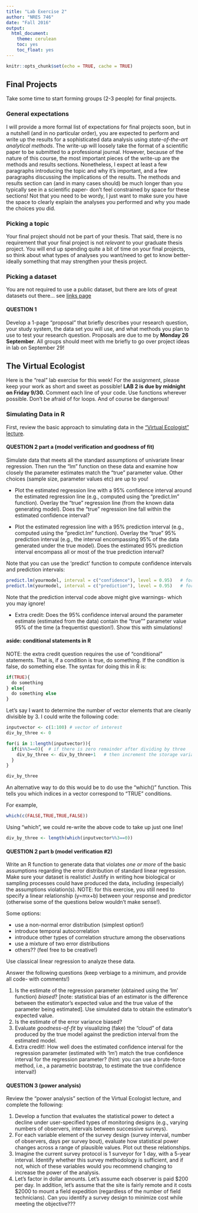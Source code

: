 ```yaml
---
title: "Lab Exercise 2"
author: "NRES 746"
date: "Fall 2016"
output: 
  html_document: 
    theme: cerulean
    toc: yes
    toc_float: yes
---
```


```r
knitr::opts_chunk$set(echo = TRUE, cache = TRUE)
```

## Final Projects

Take some time to start forming groups (2-3 people) for final projects.

### General expectations

I will provide a more formal list of expectations for final projects soon, but in a nutshell (and in no particular order), you are expected to perform and write up the results for a sophisticated data analysis using *state-of-the-art analytical methods*. The write-up will loosely take the format of a scientific paper to be submitted to a professional journal. However, because of the nature of this course, the most important pieces of the write-up are the methods and results sections. Nonetheless, I expect at least a few paragraphs introducing the topic and why it's important, and a few paragraphs discussing the implications of the results. The methods and results section can (and in many cases should) be much longer than you typically see in a scientific paper- don't feel constrained by space for these sections! Not that you need to be wordy, I just want to make sure you have the space to clearly explain the analyses you performed and why you made the choices you did.  

### Picking a topic

Your final project should not be part of your thesis. That said, there is no requirement that your final project is not *relevant* to your graduate thesis project. You will end up spending quite a bit of time on your final projects, so think about what types of analyses you want/need to get to know better- ideally something that may strengthen your thesis project. 

### Picking a dataset

You are not required to use a public dataset, but there are lots of great datasets out there... see [links page](https://kevintshoemaker.github.io/NRES-746/Links.html#Data_links)

#### QUESTION 1
Develop a 1-page "proposal" that briefly describes your research question, your study system, the data set you will use, and what methods you plan to use to test your research question. Proposals are due to me by **Monday 26 September**. All groups should meet with me briefly to go over project ideas in lab on September 29!

## The Virtual Ecologist

Here is the "real" lab exercise for this week! For the assignment, please keep your work as short and sweet as possible! **LAB 2 is due by midnight on Friday 9/30.** Comment each line of your code. Use functions wherever possible. Don't be afraid of for loops. And of course be dangerous!

### Simulating Data in R

First, review the basic approach to simulating data in the ["Virtual Ecologist" lecture](https://kevintshoemaker.github.io/NRES-746/LECTURE3.html).

#### QUESTION 2 part a (model verification and goodness of fit)
Simulate data that meets all the standard assumptions of univariate linear regression. Then run the "lm" function on these data and examine how closely the parameter estimates match the "true" parameter value. Other choices (sample size, parameter values etc) are up to you!

* Plot the estimated regression line with a 95% confidence interval around the estimated regression line (e.g., computed using the "predict.lm" function). Overlay the "true" regression line (from the known data generating model). Does the "true" regression line fall within the estimated confidence interval?

* Plot the estimated regression line with a 95% prediction interval (e.g., computed using the "predict.lm" function). Overlay the "true" 95% prediction interval (e.g., the interval encompassing 95% of the data generated under the true model). Does the estimated 95% prediction interval encompass all or most of the true prediction interval? 

Note that you can use the 'predict' function to compute confidence intervals and prediction intervals:

```r
predict.lm(yourmodel, interval = c("confidence"), level = 0.95)   # for confidence interval
predict.lm(yourmodel, interval = c("prediction"), level = 0.95)   # for prediction interval

```

Note that the prediction interval code above might give warnings- which you may ignore!

* Extra credit: Does the 95% confidence interval around the parameter estimate (estimated from the data) contain the "true"" parameter value 95% of the time (a frequentist question!). Show this with simulations!

#### aside: conditional statements in R

NOTE: the extra credit question requires the use of "conditional" statements. That is, if a condition is true, do something. If the condition is false, do something else. The syntax for doing this in R is:

```r
if(TRUE){
  do something
} else{
  do something else
}

```

Let's say I want to determine the number of vector elements that are cleanly divisible by 3. I could write the following code:

```r
inputvector <- c(1:100) # vector of interest
div_by_three <- 0

for(i in 1:length(inputvector)){
  if(i%%3==0){  # if there is zero remainder after dividing by three
    div_by_three <- div_by_three+1   # then increment the storage variable
  }
}

div_by_three

```

An alternative way to do this would be to do use the "which()" function. This tells you which indices in a vector correspond to "TRUE" conditions. 

For example,

```r

which(c(FALSE,TRUE,TRUE,FALSE))

```

Using "which", we could re-write the above code to take up just one line!

```r

div_by_three <- length(which(inputvector%%3==0))

```


#### QUESTION 2 part b (model verification #2)
Write an R function to generate data that violates *one or more* of the basic assumptions regarding the error distribution of standard linear regression. Make sure your dataset is realistic! Justify in writing how biological or sampling processes could have produced the data, including (especially) the assumptions violation(s). NOTE: for this exercise, you still need to specify a linear relationship (y=mx+b) between your response and predictor (otherwise some of the questions below wouldn't make sense!). 

Some options: 

* use a non-normal error distribution (simplest option!)
* introduce temporal autocorrelation
* introduce other types of correlation structure among the observations
* use a mixture of two error distributions
* others?? (feel free to be creative!)

Use classical linear regression to analyze these data. 

Answer the following questions (keep verbiage to a minimum, and provide all code- with comments!)

1. Is the estimate of the regression parameter (obtained using the 'lm' function) *biased*? [note: statistical bias of an estimator is the difference between the estimator's expected value and the true value of the parameter being estimated]. Use simulated data to obtain the estimator's expected value.
2. Is the estimate of the error variance biased? 
3. Evaluate *goodness-of-fit* by visualizing (fake) the "cloud" of data produced by the true model against the prediction interval from the estimated model.
4. Extra credit!: How well does the estimated confidence interval for the regression parameter (estimated with 'lm') match the true confidence interval for the regression parameter? (hint: you can use a brute-force method, i.e., a parametric bootstrap, to estimate the true confidence interval!)

#### QUESTION 3 (power analysis)
Review the "power analysis" section of the Virtual Ecologist lecture, and complete the following:

1. Develop a function that evaluates the statistical power to detect a decline under user-specified types of monitoring designs (e.g., varying numbers of observers, intervals between successive surveys). 
2. For each variable element of the survey design (survey interval, number of observers, days per survey bout), evaluate how statistical power changes across a range of plausible values. Plot out these relationships.
3. Imagine the current survey protocol is 1 surveyor for 1 day, with a 5-year interval. Identify whether this survey methodology is sufficient, and if not, which of these variables would you recommend changing to increase the power of the analysis.
4. Let's factor in dollar amounts. Let's assume each observer is paid \$200 per day. In addition, let's assume that the site is fairly remote and it costs \$2000 to mount a field expedition (regardless of the number of field technicians). Can you identify a survey design to minimize cost while meeting the objective??? 




















